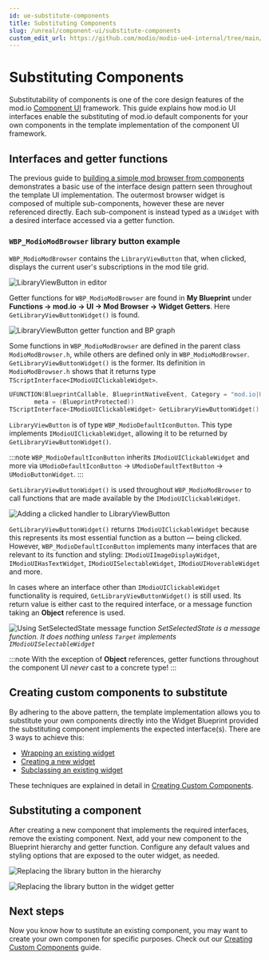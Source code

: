 ```yaml
---
id: ue-substitute-components
title: Substituting Components
slug: /unreal/component-ui/substitute-components
custom_edit_url: https://github.com/modio/modio-ue4-internal/tree/main/Plugins/ModioComponentUI/Doc/doc_root/en-us/component-ui/substitute_components.mdx
---
```


# Substituting Components

Substitutability of components is one of the core design features of the mod.io [Component UI](/in-game-ui/component) framework. This guide explains how mod.io UI interfaces enable the substituting of mod.io default components for your own components in the template implementation of the component UI framework.

## Interfaces and getter functions

The previous guide to [building a simple mod browser from components](/unreal/component-ui/building-a-screen) demonstrates a basic use of the interface design pattern seen throughout the template UI implementation. The outermost browser widget is composed of multiple sub-components, however these are never referenced directly. Each sub-component is instead typed as a `UWidget` with a desired interface accessed via a getter function.

### `WBP_ModioModBrowser` library button example

`WBP_ModioModBrowser` contains the `LibraryViewButton` that, when clicked, displays the current user's subscriptions in the mod tile grid. 

![LibraryViewButton in editor](img/substitute-LibraryViewButtonInEditor.png)

Getter functions for `WBP_ModioModBrowser` are found in **My Blueprint** under **Functions -> mod.io -> UI -> Mod Browser -> Widget Getters**. Here `GetLibraryViewButtonWidget()` is found.

![LibraryViewButton getter function and BP graph](img/substitute-LibraryViewButtonGetter.png)

Some functions in `WBP_ModioModBrowser` are defined in the parent class `ModioModBrowser.h`, while others are defined only in `WBP_ModioModBrowser`. `GetLibraryViewButtonWidget()` is the former. Its definition in `ModioModBrowser.h` shows that it returns type `TScriptInterface<IModioUIClickableWidget>`.  

 ```cpp
UFUNCTION(BlueprintCallable, BlueprintNativeEvent, Category = "mod.io|UI|Mod Browser|Widget Getters", 
        meta = (BlueprintProtected))
TScriptInterface<IModioUIClickableWidget> GetLibraryViewButtonWidget() const;
```

`LibraryViewButton` is of type `WBP_ModioDefaultIconButton`. This type implements `IModioUIClickableWidget`, allowing it to be returned by `GetLibraryViewButtonWidget()`.  

:::note
`WBP_ModioDefaultIconButton` inherits `IModioUIClickableWidget` and more via `UModioDefaultIconButton` -> `UModioDefaultTextButton` -> `UModioButtonWidget`.
:::

`GetLibraryViewButtonWidget()` is used throughout `WBP_ModioModBrowser` to call functions that are made available by the `IModioUIClickableWidget`.

![Adding a clicked handler to LibraryViewButton](img/substitute-LibraryViewButtonAddClickedHandler.png)

`GetLibraryViewButtonWidget()` returns `IModioUIClickableWidget` because this represents its most essential function as a button — being clicked. However, `WBP_ModioDefaultIconButton` implements many interfaces that are relevant to its function and styling: `IModioUIImageDisplayWidget`, `IModioUIHasTextWidget`, `IModioUISelectableWidget`, `IModioUIHoverableWidget` and more.  

In cases where an interface other than `IModioUIClickableWidget` functionality is required, `GetLibraryViewButtonWidget()` is still used. Its return value is either cast to the required interface, or a message function taking an **Object** reference is used.

![Using SetSelectedState message function](img/substitute-LibraryViewButtonSetSelectedState.png)
*SetSelectedState is a message function.  It does nothing unless `Target` implements `IModioUISelectableWidget`*

:::note
With the exception of **Object** references, getter functions throughout the component UI *never* cast to a concrete type!
:::

## Creating custom components to substitute

By adhering to the above pattern, the template implementation allows you to substitute your own components directly into the Widget Blueprint provided the substituting component implements the expected interface(s). There are 3 ways to achieve this:
* [Wrapping an existing widget](/unreal/component-ui/custom-components#wrapping-an-existing-widget)
* [Creating a new widget](/unreal/component-ui/custom-components#creating-a-new-widget)
* [Subclassing an existing widget](/unreal/component-ui/custom-components#subclassing-an-existing-widget)

These techniques are explained in detail in [Creating Custom Components](/unreal/component-ui/custom-components).

## Substituting a component

After creating a new component that implements the required interfaces, remove the existing component.  Next, add your new component to the Blueprint hierarchy and getter function.  Configure any default values and styling options that are exposed to the outer widget, as needed.

![Replacing the library button in the hierarchy](img/substitute-NewButtonInHierachy.png)

![Replacing the library button in the widget getter](img/substitute-NewButtonInGetter.png)

## Next steps

Now you know how to sustitute an existing component, you may want to create your own componen for specific purposes. Check out our [Creating Custom Components](/unreal/component-ui/custom-components) guide. 